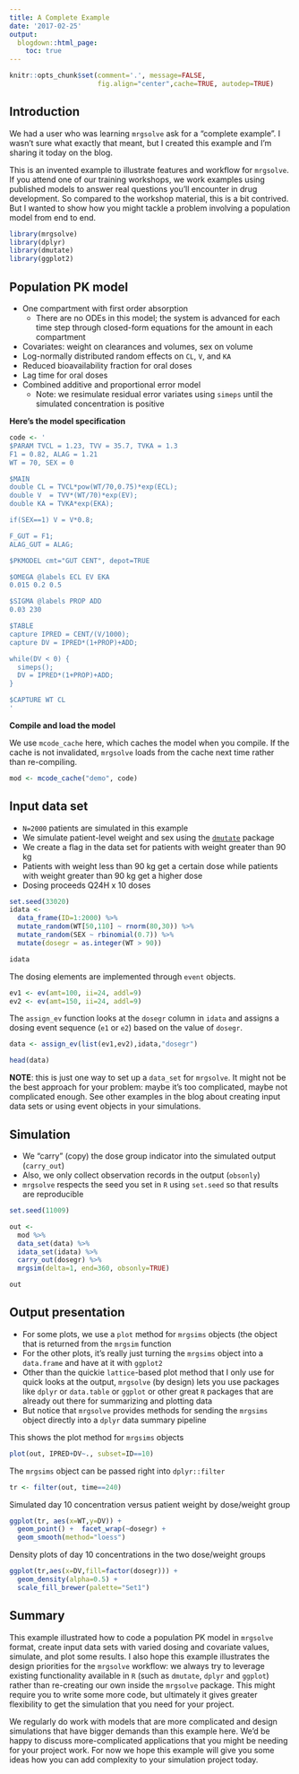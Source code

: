```yaml
---
title: A Complete Example
date: '2017-02-25'
output: 
  blogdown::html_page:
    toc: true
---
```


```r
knitr::opts_chunk$set(comment='.', message=FALSE,
                      fig.align="center",cache=TRUE, autodep=TRUE)
```

## Introduction
We had a user who was learning `mrgsolve` ask for a "complete example".  I wasn't sure what exactly that meant, but I created 
this example and I'm sharing it today on the blog.

This is an invented example to illustrate features and workflow for 
`mrgsolve`.  If you attend one of our training workshops, we work
examples using published models to answer real questions you'll 
encounter in drug development.  So compared to the workshop material,
this is a bit contrived.  But I wanted to show how you might 
tackle a problem involving a population model from end to end.

```r
library(mrgsolve)
library(dplyr)
library(dmutate)
library(ggplot2)
```


## Population PK model
- One compartment with first order absorption
  - There are no ODEs in this model; the system is advanced for each time step through closed-form equations for the amount in each compartment
- Covariates: weight on clearances and volumes, sex on volume
- Log-normally distributed random effects on `CL`, `V`, and `KA`
- Reduced bioavailability fraction for oral doses
- Lag time for oral doses
- Combined additive and proportional error model
    - Note: we resimulate residual error variates using `simeps` until the simulated concentration is positive


__Here's the model specification__
```r
code <- '
$PARAM TVCL = 1.23, TVV = 35.7, TVKA = 1.3
F1 = 0.82, ALAG = 1.21
WT = 70, SEX = 0

$MAIN
double CL = TVCL*pow(WT/70,0.75)*exp(ECL);
double V  = TVV*(WT/70)*exp(EV);
double KA = TVKA*exp(EKA);

if(SEX==1) V = V*0.8;

F_GUT = F1;
ALAG_GUT = ALAG;

$PKMODEL cmt="GUT CENT", depot=TRUE

$OMEGA @labels ECL EV EKA
0.015 0.2 0.5

$SIGMA @labels PROP ADD
0.03 230

$TABLE
capture IPRED = CENT/(V/1000);
capture DV = IPRED*(1+PROP)+ADD;

while(DV < 0) {
  simeps();
  DV = IPRED*(1+PROP)+ADD;
}

$CAPTURE WT CL 
'
```

__Compile and load the model__

We use `mcode_cache` here, which caches the model when you compile.  If the cache is not invalidated, `mrgsolve` loads from the cache next time rather than re-compiling. 
```r
mod <- mcode_cache("demo", code)
```


## Input data set
- `N=2000` patients are simulated in this example
- We simulate patient-level weight and sex using the [`dmutate`](https://github.com/kylebmetrum/dmutate) package
- We create a flag in the data set for patients with weight 
greater than 90 kg
- Patients with weight less than 90 kg get a certain dose while patients with weight greater than 90 kg get a higher dose
- Dosing proceeds Q24H x 10 doses

```r
set.seed(33020)
idata <- 
  data_frame(ID=1:2000) %>% 
  mutate_random(WT[50,110] ~ rnorm(80,30)) %>% 
  mutate_random(SEX ~ rbinomial(0.7)) %>%
  mutate(dosegr = as.integer(WT > 90))

idata

```


The dosing elements are implemented through `event` objects.
```r
ev1 <- ev(amt=100, ii=24, addl=9)
ev2 <- ev(amt=150, ii=24, addl=9)
```

The `assign_ev` function looks at the `dosegr` column in `idata` and assigns a dosing event sequence (`e1` or `e2`) based on the value of `dosegr`. 

```r
data <- assign_ev(list(ev1,ev2),idata,"dosegr")

head(data)
```

__NOTE__: this is just one way to set up a `data_set` for `mrgsolve`.  It might not be the best approach for your problem: maybe it's too complicated, maybe not complicated enough.  See other examples in the blog about creating input data sets or using event objects in your simulations.

## Simulation
- We "carry" (copy) the dose group indicator into the simulated output (`carry_out`)
- Also, we only collect observation records in the output (`obsonly`)
- `mrgsolve` respects the seed you set in `R` using `set.seed` so that results are reproducible

```r
set.seed(11009)

out <- 
  mod %>% 
  data_set(data) %>%
  idata_set(idata) %>%
  carry_out(dosegr) %>%
  mrgsim(delta=1, end=360, obsonly=TRUE)

out
```


## Output presentation 
- For some plots, we use a `plot` method for `mrgsims` objects (the 
object that is returned from the `mrgsim` function
- For the other plots, it's really just turning the `mrgsims` object
into a `data.frame` and have at it with `ggplot2`
- Other than the quickie `lattice`-based plot method that I only use for quick looks at the output, `mrgsolve` (by design) lets you use packages like `dplyr` or `data.table` or `ggplot` or other great
`R` packages that are already out there for summarizing and plotting data
- But notice that `mrgsolve` provides methods for sending the `mrgsims` object directly into a `dplyr` data summary pipeline


This shows the plot method for `mrgsims` objects
```r
plot(out, IPRED+DV~., subset=ID==10)
```


The `mrgsims` object can be passed right into `dplyr::filter`
```r
tr <- filter(out, time==240)
```

Simulated day 10 concentration versus patient weight by dose/weight group 
```r
ggplot(tr, aes(x=WT,y=DV)) + 
  geom_point() +  facet_wrap(~dosegr) +
  geom_smooth(method="loess")
```

Density plots of day 10 concentrations in the two dose/weight groups
```r
ggplot(tr,aes(x=DV,fill=factor(dosegr))) + 
  geom_density(alpha=0.5) +
  scale_fill_brewer(palette="Set1")
```


## Summary
This example illustrated how to code a population PK model in `mrgsolve` format, create input data
sets with varied dosing and covariate values, simulate, and plot some results. I also hope this example illustrates the design priorities for the `mrgsolve` workflow: we always try to leverage existing functionality available in `R` (such as `dmutate`, `dplyr` and `ggplot`) rather than re-creating our own inside the `mrgsolve` package. This might require you to write some more code, but ultimately it gives greater flexibility to get the simulation that you need for your project.   

We regularly do work with models that are more complicated and design simulations that have bigger demands than this example here.  We'd be happy to discuss more-complicated applications that you might be needing for your project work.  For now we hope this example will give you some ideas how you can add complexity to your simulation project today.  

